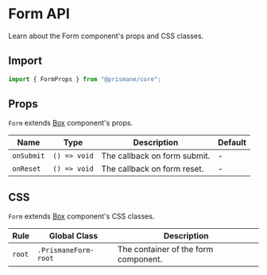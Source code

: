 # Form API

Learn about the Form component's props and CSS classes.

## Import

```js
import { FormProps } from "@prismane/core";
```

## Props

`Form` extends [Box](/docs/components-api/box-api) component's props.

| Name       | Type         | Description                  | Default |
| ---------- | ------------ | ---------------------------- | ------- |
| `onSubmit` | `() => void` | The callback on form submit. | -       |
| `onReset`  | `() => void` | The callback on form reset.  | -       |

## CSS

`Form` extends [Box](/docs/components-api/box-api) component's CSS classes.

| Rule   | Global Class         | Description                          |
| ------ | -------------------- | ------------------------------------ |
| `root` | `.PrismaneForm-root` | The container of the form component. |
